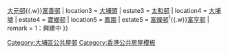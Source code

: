 {{香港公共屋邨
| district = 大埔區
| location1 = [[運頭塘]]
| estate1 = [[運頭塘邨]]
| location2 = [[元洲仔]]
| estate2 = [[廣福邨]]{{.w}}[[大元邨]]{{.w}}[[富善邨]]
| location3 = [[大埔頭]]
| estate3 =  [[太和邨]]
| location4 = [[大埔墟]]
| estate4 =  [[寶鄉邨]]
| location5 = [[鳳園谷|鳳園]]
| estate5 =  [[富蝶邨]]<sup>1</sup>{{.w}}[[富亨邨]]
| remark = 1：興建中
}}
<includeonly>[[Category:大埔區公共屋邨]]</includeonly>
<noinclude>[[Category:香港公共房屋模板]]</noinclude>